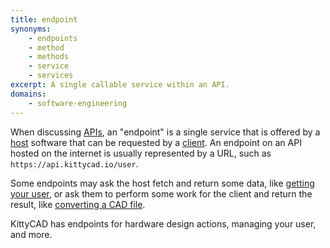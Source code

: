 ```yaml
---
title: endpoint
synonyms:
    - endpoints
    - method
    - methods
    - service
    - services
excerpt: A single callable service within an API.
domains:
    - software-engineering
---
```

When discussing [APIs](/glossary/application-programming-interface-api), an "endpoint" is a single service that is offered by a [host](/glossary/host) software that can be requested by a [client](/glossary/client). An endpoint on an API hosted on the internet is usually represented by a URL, such as `https://api.kittycad.io/user`.

Some endpoints may ask the host fetch and return some data, like [getting your user](https://kittycad.io/docs/api/get-your-user), or ask them to perform some work for the client and return the result, like [converting a CAD file](https://kittycad.io/docs/api/convert-cad-file).

KittyCAD has endpoints for hardware design actions, managing your user, and more.